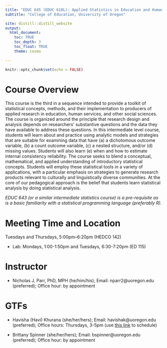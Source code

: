 ```yaml
---
title: "EDUC 645 (EDUC 610L): Applied Statistics in Education and Human Services III"
subtitle: "College of Education, University of Oregon"

site: distill::distill_website
output:
  html_document:
    toc: TRUE
    toc_depth: 3
    toc_float: TRUE
    theme: cosmo
    
---
```


```r
knitr::opts_chunk$set(echo = FALSE)
```

# Course Overview

This course is the third in a sequence intended to provide a toolkit of statistical concepts, methods, and their implementation to producers of applied research in education, human services, and other social sciences. The course is organized around the principle that research design and analysis depends on researchers’ substantive questions and the data they have available to address these questions. In this intermediate level course, students will learn about and practice using analytic models and strategies that are suitable for examining data that have (a) a dichotomous outcome variable, (b) a count outcome variable, (c) a nested structure, and/or (d) missing values. Students will also learn (e) when and how to estimate internal consistency reliability. The course seeks to blend a conceptual, mathematical, and applied understanding of introductory statistical concepts. Students will employ these statistical tools in a variety of applications, with a particular emphasis on strategies to generate research products relevant to culturally and linguistically diverse communities. At the core of our pedagogical approach is the belief that students learn statistical analysis by doing statistical analysis. 

*EDUC 643 (or a similar intermediate statistics course) is a pre-requisite as is a basic familiarity with a statistical programming language (preferably R).*  

# Meeting Time and Location
Tuesdays and Thursdays, 5:00pm–6:20pm (HEDCO 142)

* Lab: Mondays, 1:00-1:50pm and Tuesdays, 6:30-7:20pm (ED 115)

# Instructor 

* Nicholas J. Parr, PhD, MPH (he/him/his); Email: nparr2@uoregon.edu (preferred); Office hour: by appointment

# GTFs

* Havisha (Havi) Khurana (she/her/hers); Email: havishak@uoregon.edu (preferred); Office hours: Thursdays, 3-5pm (use [this link](https://outlook.office.com/bookwithme/user/d17b28598dec48e1b3a6a6e13f6efd8e@uoregon.edu?anonymous&ep=pcard) to schedule)

* Brittany Spinner (she/her/hers); Email: bspinner@uoregon.edu (preferred); Office hour: by appointment
